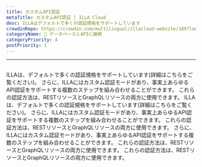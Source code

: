 ```yaml
---
title: カスタムAPI認証
metaTitle: カスタムAPI認証 | ILLA Cloud
desc: ILLAはデフォルトで多くの認証規格をサポートしています
crowdinRepo: https://crowdin.com/multilingual/illacloud-website/189?languages=ja&filter=basic&value=0
categoryName: 📲 データベースとAPIに接続
categoryPriority: 4
postPriority: 1
---
```


* * *

## <h2 hidden>カスタムAPI認証</h2>

ILLAは、デフォルトで多くの認証規格をサポートしています(詳細はこちらをご覧ください)。 
さらに、ILLAにはカスタム認証モードがあり、事実上あらゆるAPI認証をサポートする複数のステップを組み合わせることができます。 
これらの認証方法は、RESTリソースとGraphQLリソースの両方に使用できます。 
ILLAは、デフォルトで多くの認証規格をサポートしています(詳細はこちらをご覧ください)。 
さらに、ILLAにはカスタム認証モードがあり、事実上あらゆるAPI認証をサポートする複数のステップを組み合わせることができます。 
これらの認証方法は、RESTリソースとGraphQLリソースの両方に使用できます。 
さらに、ILLAにはカスタム認証モードがあり、事実上あらゆるAPI認証をサポートする複数のステップを組み合わせることができます。 
これらの認証方法は、RESTリソースとGraphQLリソースの両方に使用できます。 
これらの認証方法は、RESTリソースとGraphQLリソースの両方に使用できます。
